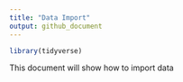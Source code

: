 ```yaml
---
title: "Data Import"
output: github_document
---
```


```r
library(tidyverse)
```

This document will show how to import data

